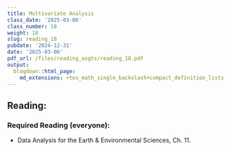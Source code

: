 ```yaml
---
title: Multivariate Analysis
class_date: '2025-03-06'
class_number: 18
weight: 18
slug: reading_18
pubdate: '2024-12-31'
date: '2025-03-06'
pdf_url: /files/reading_asgts/reading_18.pdf
output:
  blogdown::html_page:
    md_extensions: +tex_math_single_backslash+compact_definition_lists
---
```

## Reading:

### Required Reading (everyone):

* Data Analysis for the Earth & Environmental Sciences, Ch. 11.

